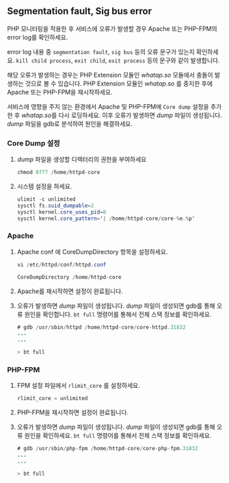 ## Segmentation fault, Sig bus error
<!-- 표기 스타일 확인 -->
PHP 모니터링을 적용한 후 서비스에 오류가 발생할 경우 Apache 또는 PHP-FPM의 error log를 확인하세요.

error log 내용 중 `segmentation fault`, `sig bus` 등의 오류 문구가 있는지 확인하세요. `kill child process`, `exit child`, `exit process` 등의 문구와 같이 발생합니다. 

해당 오류가 발생하는 경우는 PHP Extension 모듈인 *whatap.so* 모듈에서 충돌이 발생하는 것으로 볼 수 있습니다. PHP Extension 모듈인 *whatap.so* 를 중지한 후에 Apache 또는 PHP-FPM을 재시작하세요.

서비스에 영향을 주지 않는 환경에서 Apache 및 PHP-FPM에 `Core dump` 설정을 추가한 후 *whatap.so*를 다시 로딩하세요. 이후 오류가 발생하면 *dump* 파일이 생성됩니다. *dump* 파일을 gdb로 분석하여 원인을 해결하세요. 

### Core Dump 설정

1. *dump* 파일을 생성할 디렉터리의 권한을 부여하세요

    ```java
    chmod 0777 /home/httpd-core
    ```

1. 시스템 설정을 하세요.

    ```java
    ulimit -c unlimited
    sysctl fs.suid_dumpable=2
    sysctl kernel.core_uses_pid=0
    sysctl kernel.core_pattern='| /home/httpd-core/core-%e.%p'
    ```

### Apache

1. Apache conf 에 CoreDumpDirectory 항목을 설정하세요. 

    ```java
    vi /etc/httpd/conf/httpd.conf

    CoreDumpDirectory /home/httpd-core
    ```
1. Apache를 재시작하면 설정이 완료됩니다. 

1. 오류가 발생하면 *dump* 파일이 생성됩니다. *dump* 파일이 생성되면 gdb를 통해 오류 원인을 확인합니다. `bt full` 명령어를 통해서 전체 스택 정보를 확인하세요.

    ```java
    # gdb /usr/sbin/httpd /home/httpd-core/core-httpd.31832
    ...
    ...

    > bt full
    ```

### PHP-FPM

1. FPM 설정 파일에서 `rlimit_core` 를 설정하세요. 

    ```java
    rlimit_core = unlimited
    ```

1. PHP-FPM을 재시작하면 설정이 완료됩니다. 

1. 오류가 발생하면 *dump* 파일이 생성됩니다. *dump* 파일이 생성되면 gdb를 통해 오류 원인을 확인하세요. `bt full` 명령어를 통해서 전체 스택 정보를 확인하세요.

    ```java
    # gdb /usr/sbin/php-fpm /home/httpd-core/core-php-fpm.31832
    ...
    ...

    > bt full
    ```